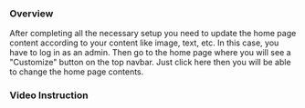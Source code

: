 ### Overview

<p className="mt-4">
  After completing all the necessary setup you need to update the home page
  content according to your content like image, text, etc. In this case, you
  have to log in as an admin. Then go to the home page where you will see a
  "Customize" button on the top navbar. Just click here then you will be able to
  change the home page contents.
</p>

### Video Instruction
